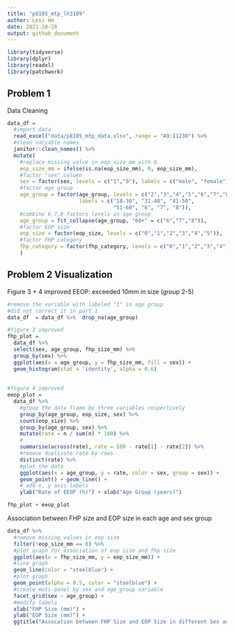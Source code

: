 ```yaml
---
title: "p8105_mtp_lh3109"
author: Lesi He
date: 2021-10-28
output: github_document
---
```



```r
library(tidyverse)
library(dplyr)
library(readxl)
library(patchwork)
```

## Problem 1
Data Cleaning

```r
data_df =
  #import data
  read_excel("data/p8105_mtp_data.xlsx", range = "A9:I1230") %>% 
  #clean variable names
  janitor::clean_names() %>% 
  mutate(
    #replace missing value in eop_size_mm with 0
    eop_size_mm = ifelse(is.na(eop_size_mm), 0, eop_size_mm),
    #factor "sex" column
    sex = factor(sex, levels = c("1","0"), labels = c("male", "female")),
    #factor age group
    age_group = factor(age_group, levels = c("2","3","4","5","6","7","8"),
                       labels = c("18-30", "31-40", "41-50", 
                                  "51-60", "6", "7", "8")),
    #combine 6,7,8 factors levels in age group
    age_group = fct_collapse(age_group, "60+" = c("6","7","8")),
    #factor EOP size
    eop_size = factor(eop_size, levels = c("0","1","2","3","4","5")),
    #factor FHP category
    fhp_category = factor(fhp_category, levels = c("0","1","2","3","4"))
    )
```


## Problem 2 Visualization
Figure 3 + 4 improved
EEOP: exceeded 10mm in size (group 2-5)
```r
#remove the variable with labeled "1" in age group
#did not correct it in part 1
data_df  = data_df %>%  drop_na(age_group)

#figure 3 improved
fhp_plot = 
  data_df %>% 
  select(sex, age_group, fhp_size_mm) %>% 
  group_by(sex) %>% 
  ggplot(aes(x = age_group, y = fhp_size_mm, fill = sex)) + 
  geom_histogram(stat = 'identity', alpha = 0.6)
  
  
#figure 4 improved  
eeop_plot = 
  data_df %>% 
    #group the data frame by three variables respectively
    group_by(age_group, eop_size, sex) %>% 
    count(eop_size) %>% 
    group_by(age_group, sex) %>% 
    mutate(rate = n / sum(n) * 100) %>% 
    #
    summarise(across(rate), rate = 100 - rate[1] - rate[2]) %>%
    #remove duplicate rate by rows
    distinct(rate) %>% 
    #plot the data
    ggplot(aes(x = age_group, y = rate, color = sex, group = sex)) +
    geom_point() + geom_line() +
    # add x, y axis labels
    ylab("Rate of EEOP (%)") + xlab("Age Group (years)")

fhp_plot + eeop_plot
```


Association between FHP size and EOP size in each age and sex group
```r
data_df %>% 
  #remove missing values in eop size
  filter(!eop_size_mm == 0) %>% 
  #plot graph for association of eop size and fhp size
  ggplot(aes(x = fhp_size_mm, y = eop_size_mm)) +
  #line graph
  geom_line(color = "steelblue") + 
  #plot graph
  geom_point(alpha = 0.5, color = "steelblue") +
  #create muti-panel by sex and age_group variable
  facet_grid(sex ~ age_group) +
  #modify labels
  xlab("FHP Size (mm)") + 
  ylab("EOP Size (mm)") +
  ggtitle("Assocation between FHP Size and EOP Size in different Sex and Age Groups")
```






